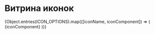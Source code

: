 

<Meta title="ui/iconography" />

# Витрина иконок

<IconGallery>
  {Object.entries(ICON_OPTIONS).map(([iconName, iconComponent]) => (
    <IconItem name={iconName} key={iconName}>
      <Icon width={16} height={16}>
        {iconComponent}
      </Icon>
    </IconItem>
  ))}
</IconGallery>
